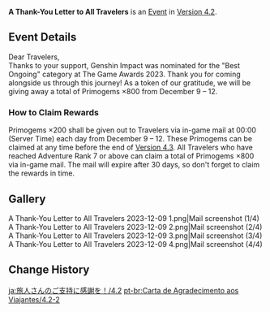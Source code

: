 {{Event
|name              = A Thank-You Letter to All Travelers (The Game Awards Best Ongoing 2023)
|image             = A Thank-You Letter to All Travelers.png
|type              = In-Game
|group             = Mail
|group2            = Celebration
|time_known        = yes
|time_start        = 2023-12-09 00:00:00
|time_end          = 2023-12-12 23:59:59
|link              = https://twitter.com/GenshinImpact/status/1732988538495565962
}}
'''A Thank-You Letter to All Travelers''' is an [[Event]] in [[Version 4.2]].

==Event Details==
Dear Travelers,<br>
Thanks to your support, Genshin Impact was nominated for the "Best Ongoing" category at The Game Awards 2023. Thank you for coming alongside us through this journey!
As a token of our gratitude, we will be giving away a total of Primogems ×800 from December 9 – 12.

===How to Claim Rewards===
Primogems ×200 shall be given out to Travelers via in-game mail at 00:00 (Server Time) each day from December 9 – 12.
These Primogems can be claimed at any time before the end of [[Version 4.3]]. All Travelers who have reached Adventure Rank 7 or above can claim a total of Primogems ×800 via in-game mail. The mail will expire after 30 days, so don't forget to claim the rewards in time.

==Gallery==
<gallery>
A Thank-You Letter to All Travelers 2023-12-09 1.png|Mail screenshot (1/4)
A Thank-You Letter to All Travelers 2023-12-09 2.png|Mail screenshot (2/4)
A Thank-You Letter to All Travelers 2023-12-09 3.png|Mail screenshot (3/4)
A Thank-You Letter to All Travelers 2023-12-09 4.png|Mail screenshot (4/4)
</gallery>

==Change History==
{{Change History|4.2}}

[[ja:旅人さんのご支持に感謝を！/4.2]]
[[pt-br:Carta de Agradecimento aos Viajantes/4.2-2]]